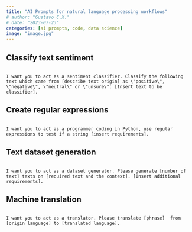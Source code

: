 ```yaml
---
title: "AI Prompts for natural language processing workflows"
# author: "Gustavo C.X."
# date: "2023-07-23"
categories: [ai prompts, code, data science]
image: "image.jpg"
---
```


## Classify text sentiment

``` prompt-block

I want you to act as a sentiment classifier. Classify the following
text which came from [describe text origin] as \"positive\",
\"negative\", \"neutral\" or \"unsure\": [Insert text to be
classifier].
```

## Create regular expressions

``` prompt-block

I want you to act as a programmer coding in Python, use regular
expressions to test if a string [insert requirements].
```

## Text dataset generation

``` prompt-block

I want you to act as a dataset generator. Please generate [number of
text] texts on [required text and the context]. [Insert additional
requirements].
```

## Machine translation

``` prompt-block

I want you to act as a translator. Please translate [phrase]  from
[origin language] to [translated language].
```

